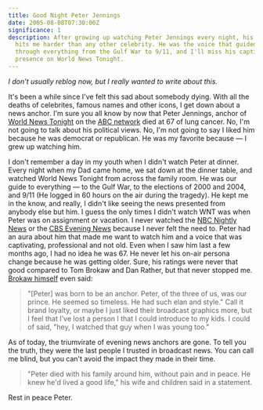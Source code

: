 ```yaml
---
title: Good Night Peter Jennings
date: 2005-08-08T07:30:00Z
significance: 1
description: After growing up watching Peter Jennings every night, his passing
  hits me harder than any other celebrity. He was the voice that guided me
  through everything from the Gulf War to 9/11, and I'll miss his captivating
  presence on World News Tonight.
---
```


*I don't usually reblog now, but I really wanted to write about this.*

It's been a while since I've felt this sad about somebody dying. With all the deaths of celebrites, famous names and other icons, I get down about a news anchor. I'm sure you all know by now that Peter Jennings, anchor of [World News Tonight][1] on the [ABC network][2] died at 67 of lung cancer. No, I'm not going to talk about his political views. No, I'm not going to say I liked him because he was democrat or republican. He was my favorite because — I grew up watching him.

I don't remember a day in my youth when I didn't watch Peter at dinner. Every night when my Dad came home, we sat down at the dinner table, and watched World News Tonight from across the family room. He was our guide to everything — to the Gulf War, to the elections of 2000 and 2004, and 9/11 (He logged in 60 hours on the air during the tragedy). He kept me in the know, and really, I didn't like seeing the news presented from anybody else but him. I guess the only times I didn't watch WNT was when Peter was on assignment or vacation. I never watched the [NBC Nightly News][3] or the [CBS Evening News][4] because I never felt the need to. Peter had an aura about him that made me want to watch him and a voice that was captivating, professional and not old. Even when I saw him last a few months ago, I had no idea he was 67. He never let his on-air persona change because he was getting older. Sure, his ratings were never that good compared to Tom Brokaw and Dan Rather, but that never stopped me. [Brokaw himself][5] even said:

> "[Peter] was born to be an anchor. Peter, of the three of us, was our prince. He seemed so timeless. He had such elan and style."
Call it brand loyalty, or maybe I just liked their broadcast graphics more, but I feel that I've lost a person I that I could introduce to my kids. I could of said, "hey, I watched that guy when I was young too."

As of today, the triumvirate of evening news anchors are gone. To tell you the truth, they were the last people I trusted in broadcast news. You can call me blind, but you can't avoid the impact they made in their time.

> "Peter died with his family around him, without pain and in peace. He knew he'd lived a good life," his wife and children said in a statement.

Rest in peace Peter.

[1]: http://abcnews.go.com/WNT/
[2]: http://www.abc.com
[3]: http://www.msnbc.msn.com/id/3032619/
[4]: http://www.cbsnews.com/sections/eveningnews/main3420.shtml
[5]: http://www.cbsnews.com/stories/2005/08/08/entertainment/main763733.shtml
